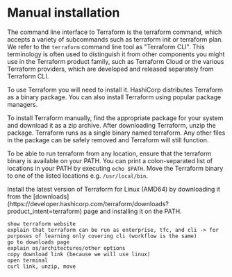 # Manual installation

The command line interface to Terraform is the terraform command, which accepts a variety of subcommands such as terraform init or terraform plan.
We refer to the `terraform` command line tool as "Terraform CLI". This terminology is often used to distinguish it from other components you might use in the Terraform product family, such as Terraform Cloud or the various Terraform providers, which are developed and released separately from Terraform CLI.

To use Terraform you will need to install it. HashiCorp distributes Terraform as a binary package. You can also install Terraform using popular package managers.

To install Terraform manually, find the appropriate package for your system and download it as a zip archive.
After downloading Terraform, unzip the package. Terraform runs as a single binary named terraform. Any other files in the package can be safely removed and Terraform will still function.

To be able to run terraform from any location, ensure that the terraform binary is available on your PATH. You can print a colon-separated list of locations in your PATH by executing `echo $PATH`.
Move the Terraform binary to one of the listed locations e.g. `/usr/local/bin`.

<Task id="manual_installation">
  Install the latest version of Terraform for Linux (AMD64) by downloading it from the [downloads](https://developer.hashicorp.com/terraform/downloads?product_intent=terraform) page and installing it on the PATH.
</Task>

```
show terraform website
explain that terraform can be run as enterprise, tfc, and cli -> for purposes of learning only covering cli (workflow is the same)
go to downloads page
explain os/architectures/other options
copy download link (because we will use linux)
open terminal
curl link, unzip, move
```